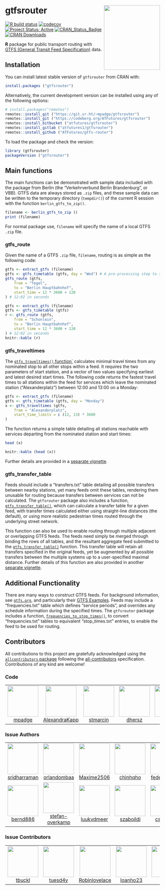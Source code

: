 
# gtfsrouter <a href='https://atfutures.github.io/gtfs-router/'><img src='man/figures/gtfsrouter.png' align="right" height=210 width=182/></a>

[![R build
status](https://github.com/atfutures/gtfs-router/workflows/R-CMD-check/badge.svg)](https://github.com/atfutures/gtfs-router/actions?query=workflow%3AR-CMD-check)
[![codecov](https://codecov.io/gh/ATFutures/gtfs-router/branch/main/graph/badge.svg)](https://app.codecov.io/gh/ATFutures/gtfs-router)
[![Project Status: Active](https://www.repostatus.org/badges/latest/active.svg)](https://www.repostatus.org/#active)
[![CRAN_Status_Badge](http://www.r-pkg.org/badges/version/gtfsrouter)](https://cran.r-project.org/package=gtfsrouter) 
[![CRAN Downloads](http://cranlogs.r-pkg.org/badges/grand-total/gtfsrouter?color=orange)](https://cran.r-project.org/package=gtfsrouter)


**R** package for public transport routing with [GTFS (General Transit Feed
Specification)](https://developers.google.com/transit/gtfs/) data.

## Installation

You can install latest stable version of `gtfsrouter` from CRAN with:
```r
install.packages ("gtfsrouter")
```

Alternatively, the current development version can be installed using any of
the following options:

```r
# install.packages("remotes")
remotes::install_git ("https://git.sr.ht/~mpadge/gtfsrouter")
remotes::install_git ("https://codeberg.org/ATFutures/gtfsrouter")
remotes::install_bitbucket ("atfutures/gtfsrouter")
remotes::install_gitlab ("atfutures1/gtfsrouter")
remotes::install_github ("ATFutures/gtfs-router")
```

To load the package and check the version:
```r
library (gtfsrouter)
packageVersion ("gtfsrouter")
```

## Main functions

The main functions can be demonstrated with sample data included with the
package from Berlin (the "Verkehrverbund Berlin Brandenburg", or VBB). GTFS
data are always stored as `.zip` files, and these sample data can be written to
the temporary directory (`tempdir()`) of the current R session with the
function `berlin_gtfs_to_zip()`.

```r
filename <- berlin_gtfs_to_zip ()
print (filename)
```

For normal package use, `filename` will specify the name of a local GTFS `.zip`
file. 

### gtfs_route

Given the name of a GTFS `.zip` file, `filename`, routing is as simple as the
following code:

```r
gtfs <- extract_gtfs (filename)
gtfs <- gtfs_timetable (gtfs, day = "Wed") # A pre-processing step to speed up queries
gtfs_route (gtfs,
    from = "Tegel",
    to = "Berlin Hauptbahnhof",
    start_time = 12 * 3600 + 120
) # 12:02 in seconds
```
```r
gtfs <- extract_gtfs (filename)
gtfs <- gtfs_timetable (gtfs)
r <- gtfs_route (gtfs,
    from = "Schonlein",
    to = "Berlin Hauptbahnhof",
    start_time = 12 * 3600 + 120
) # 12:02 in seconds
knitr::kable (r)
```

### gtfs_traveltimes

The [`gtfs_traveltimes()`
function`](https://atfutures.github.io/gtfs-router/reference/gtfs_traveltimes.html)
calculates minimal travel times from any nominated stop to all other stops
within a feed. It requires the two parameters of start station, and a vector of
two values specifying earliest and latest desired start times. The following
code returns the fastest travel times to all stations within the feed for
services which leave the nominated station ("Alexanderplatz") between 12:00 and
13:00 on a Monday:

```r
gtfs <- extract_gtfs (filename)
gtfs <- gtfs_timetable (gtfs, day = "Monday")
x <- gtfs_traveltimes (gtfs,
    from = "Alexanderplatz",
    start_time_limits = c (12, 13) * 3600
)
```

The function returns a simple table detailing all stations reachable with
services departing from the nominated station and start times:

```r
head (x)
```
```r
knitr::kable (head (x))
```

Further details are provided in a [separate
vignette](https://atfutures.github.io/gtfs-router/articles/traveltimes.html).

### gtfs_transfer_table

Feeds should include a "transfers.txt" table detailing all possible transfers
between nearby stations, yet many feeds omit these tables, rendering them
unusable for routing because transfers between services can not be calculated.
The `gtfsrouter` package also includes a function,
[`gtfs_transfer_table()`](https://atfutures.github.io/gtfs-router/reference/gtfs_transfer_table.html),
which can calculate a transfer table for a given feed, with transfer times
calculated either using straight-line distances (the default), or using more
realistic pedestrian times routed through the underlying street network.

This function can also be used to enable routing through multiple adjacent or
overlapping GTFS feeds. The feeds need simply be merged through binding the
rows of all tables, and the resultant aggregate feed submitted to the
[`gtfs_transfer_table()`](https://atfutures.github.io/gtfs-router/reference/gtfs_transfer_table.html)
function. This transfer table will retain all transfers specified in the
original feeds, yet be augmented by all possible transfers between the multiple
systems up to a user-specified maximal distance. Further details of this
function are also provided in another [separate
vignette](https://atfutures.github.io/gtfs-router/articles/transfers.html).



## Additional Functionality

There are many ways to construct GTFS feeds. For background information, see
[`gtfs.org`](https://gtfs.org), and particularly their [GTFS
Examples](https://docs.google.com/document/d/16inL5BVcM1aU-_DcFJay_tC6Ni0wPa0nvQEstueG5k4/edit).
Feeds may include a "frequencies.txt" table which defines "service periods",
and overrides any schedule information during the specified times. The
`gtfsrouter` package includes a function,
[`frequencies_to_stop_times()`](https://atfutures.github.io/gtfs-router/reference/frequencies_to_stop_times.html),
to convert "frequencies.txt" tables to equivalent "stop_times.txt" entries, to
enable the feed to be used for routing.


## Contributors






<!-- ALL-CONTRIBUTORS-LIST:START - Do not remove or modify this section -->
<!-- prettier-ignore-start -->
<!-- markdownlint-disable -->

All contributions to this project are gratefully acknowledged using the [`allcontributors` package](https://github.com/ropenscilabs/allcontributors) following the [all-contributors](https://allcontributors.org) specification. Contributions of any kind are welcome!

### Code

<table>

<tr>
<td align="center">
<a href="https://github.com/mpadge">
<img src="https://avatars.githubusercontent.com/u/6697851?v=4" width="100px;" alt=""/>
</a><br>
<a href="https://github.com/ATFutures/gtfs-router/commits?author=mpadge">mpadge</a>
</td>
<td align="center">
<a href="https://github.com/AlexandraKapp">
<img src="https://avatars.githubusercontent.com/u/18367515?v=4" width="100px;" alt=""/>
</a><br>
<a href="https://github.com/ATFutures/gtfs-router/commits?author=AlexandraKapp">AlexandraKapp</a>
</td>
<td align="center">
<a href="https://github.com/stmarcin">
<img src="https://avatars.githubusercontent.com/u/11378350?v=4" width="100px;" alt=""/>
</a><br>
<a href="https://github.com/ATFutures/gtfs-router/commits?author=stmarcin">stmarcin</a>
</td>
<td align="center">
<a href="https://github.com/dhersz">
<img src="https://avatars.githubusercontent.com/u/1557047?v=4" width="100px;" alt=""/>
</a><br>
<a href="https://github.com/ATFutures/gtfs-router/commits?author=dhersz">dhersz</a>
</td>
<td align="center">
<a href="https://github.com/polettif">
<img src="https://avatars.githubusercontent.com/u/17431069?v=4" width="100px;" alt=""/>
</a><br>
<a href="https://github.com/ATFutures/gtfs-router/commits?author=polettif">polettif</a>
</td>
</tr>

</table>


### Issue Authors

<table>

<tr>
<td align="center">
<a href="https://github.com/sridharraman">
<img src="https://avatars.githubusercontent.com/u/570692?v=4" width="100px;" alt=""/>
</a><br>
<a href="https://github.com/ATFutures/gtfs-router/issues?q=is%3Aissue+author%3Asridharraman">sridharraman</a>
</td>
<td align="center">
<a href="https://github.com/orlandombaa">
<img src="https://avatars.githubusercontent.com/u/48104481?u=66d48bb0e7efb664a94eace3472aa6a06960a7f4&v=4" width="100px;" alt=""/>
</a><br>
<a href="https://github.com/ATFutures/gtfs-router/issues?q=is%3Aissue+author%3Aorlandombaa">orlandombaa</a>
</td>
<td align="center">
<a href="https://github.com/Maxime2506">
<img src="https://avatars.githubusercontent.com/u/54989587?u=6d2c848ee0c7d8a2841d47791c30eec1cab35470&v=4" width="100px;" alt=""/>
</a><br>
<a href="https://github.com/ATFutures/gtfs-router/issues?q=is%3Aissue+author%3AMaxime2506">Maxime2506</a>
</td>
<td align="center">
<a href="https://github.com/chinhqho">
<img src="https://avatars.githubusercontent.com/u/47441312?u=577d1dca03b4bb904bb45f1e6205b11144c900cd&v=4" width="100px;" alt=""/>
</a><br>
<a href="https://github.com/ATFutures/gtfs-router/issues?q=is%3Aissue+author%3Achinhqho">chinhqho</a>
</td>
<td align="center">
<a href="https://github.com/federicotallis">
<img src="https://avatars.githubusercontent.com/u/25511806?u=f074beb69d1984dad98483c5b43a4d42402542dc&v=4" width="100px;" alt=""/>
</a><br>
<a href="https://github.com/ATFutures/gtfs-router/issues?q=is%3Aissue+author%3Afedericotallis">federicotallis</a>
</td>
<td align="center">
<a href="https://github.com/rafapereirabr">
<img src="https://avatars.githubusercontent.com/u/7448421?u=01aed495e612154e54be4c51221e706cdff7779d&v=4" width="100px;" alt=""/>
</a><br>
<a href="https://github.com/ATFutures/gtfs-router/issues?q=is%3Aissue+author%3Arafapereirabr">rafapereirabr</a>
</td>
<td align="center">
<a href="https://github.com/dcooley">
<img src="https://avatars.githubusercontent.com/u/8093396?u=2c8d9162f246d90d433034d212b29a19e0f245c1&v=4" width="100px;" alt=""/>
</a><br>
<a href="https://github.com/ATFutures/gtfs-router/issues?q=is%3Aissue+author%3Adcooley">dcooley</a>
</td>
</tr>


<tr>
<td align="center">
<a href="https://github.com/bernd886">
<img src="https://avatars.githubusercontent.com/u/56547410?v=4" width="100px;" alt=""/>
</a><br>
<a href="https://github.com/ATFutures/gtfs-router/issues?q=is%3Aissue+author%3Abernd886">bernd886</a>
</td>
<td align="center">
<a href="https://github.com/stefan-overkamp">
<img src="https://avatars.githubusercontent.com/u/55497288?u=946d42a5f3d068a44b43ee8e5f5fd5065d968419&v=4" width="100px;" alt=""/>
</a><br>
<a href="https://github.com/ATFutures/gtfs-router/issues?q=is%3Aissue+author%3Astefan-overkamp">stefan-overkamp</a>
</td>
<td align="center">
<a href="https://github.com/luukvdmeer">
<img src="https://avatars.githubusercontent.com/u/26540305?u=c576e87314499815cbf698b7781ee58fd1d773e2&v=4" width="100px;" alt=""/>
</a><br>
<a href="https://github.com/ATFutures/gtfs-router/issues?q=is%3Aissue+author%3Aluukvdmeer">luukvdmeer</a>
</td>
<td align="center">
<a href="https://github.com/szaboildi">
<img src="https://avatars.githubusercontent.com/u/10348398?v=4" width="100px;" alt=""/>
</a><br>
<a href="https://github.com/ATFutures/gtfs-router/issues?q=is%3Aissue+author%3Aszaboildi">szaboildi</a>
</td>
<td align="center">
<a href="https://github.com/cseveren">
<img src="https://avatars.githubusercontent.com/u/30906872?v=4" width="100px;" alt=""/>
</a><br>
<a href="https://github.com/ATFutures/gtfs-router/issues?q=is%3Aissue+author%3Acseveren">cseveren</a>
</td>
<td align="center">
<a href="https://github.com/jh0ker">
<img src="https://avatars.githubusercontent.com/u/3945220?u=dcb262dbf7fe448a8b24b673bcb995e3311f08d4&v=4" width="100px;" alt=""/>
</a><br>
<a href="https://github.com/ATFutures/gtfs-router/issues?q=is%3Aissue+author%3Ajh0ker">jh0ker</a>
</td>
</tr>

</table>


### Issue Contributors

<table>

<tr>
<td align="center">
<a href="https://github.com/tbuckl">
<img src="https://avatars.githubusercontent.com/u/98956?u=9580c2ee3c03cbbe44ac8180b0f6a6725b0415f0&v=4" width="100px;" alt=""/>
</a><br>
<a href="https://github.com/ATFutures/gtfs-router/issues?q=is%3Aissue+commenter%3Atbuckl">tbuckl</a>
</td>
<td align="center">
<a href="https://github.com/tuesd4y">
<img src="https://avatars.githubusercontent.com/u/13107179?u=cfcc7852d1bed6e2b17fa3f985cebf743c43b299&v=4" width="100px;" alt=""/>
</a><br>
<a href="https://github.com/ATFutures/gtfs-router/issues?q=is%3Aissue+commenter%3Atuesd4y">tuesd4y</a>
</td>
<td align="center">
<a href="https://github.com/Robinlovelace">
<img src="https://avatars.githubusercontent.com/u/1825120?u=461318c239e721dc40668e4b0ce6cc47731328ac&v=4" width="100px;" alt=""/>
</a><br>
<a href="https://github.com/ATFutures/gtfs-router/issues?q=is%3Aissue+commenter%3ARobinlovelace">Robinlovelace</a>
</td>
<td align="center">
<a href="https://github.com/loanho23">
<img src="https://avatars.githubusercontent.com/u/48426365?u=36727e1ed27b3b6206fb922c47544ef249fad83d&v=4" width="100px;" alt=""/>
</a><br>
<a href="https://github.com/ATFutures/gtfs-router/issues?q=is%3Aissue+commenter%3Aloanho23">loanho23</a>
</td>
<td align="center">
<a href="https://github.com/abyrd">
<img src="https://avatars.githubusercontent.com/u/112871?v=4" width="100px;" alt=""/>
</a><br>
<a href="https://github.com/ATFutures/gtfs-router/issues?q=is%3Aissue+commenter%3Aabyrd">abyrd</a>
</td>
<td align="center">
<a href="https://github.com/hansmib">
<img src="https://avatars.githubusercontent.com/u/52329319?v=4" width="100px;" alt=""/>
</a><br>
<a href="https://github.com/ATFutures/gtfs-router/issues?q=is%3Aissue+commenter%3Ahansmib">hansmib</a>
</td>
</tr>

</table>

<!-- markdownlint-enable -->
<!-- prettier-ignore-end -->
<!-- ALL-CONTRIBUTORS-LIST:END -->
